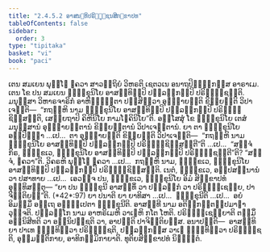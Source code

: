 ```yaml
---
title: "2.4.5.2 ອາສນ຺ທິປຣິຠຸຎ຺ຊນສິກ຺ຂາປທ"
tableOfContents: false
sidebar:
  order: 3
type: "tipitaka"
basket: "vi"
book: "paci"
---
```



<DynamicBreadcrumb />

<Division number="982" book="paci">

<Paragraph number="3002" book="paci">
ເຕນ ສມເຍນ ພຸທ຺ໂຘ ຠຄວາ ສາວຕ຺ຖິຍໍ ວິຫຣຕິ ເຊຕວເນ ອນາຖປິຓ຺ຑິກສ຺ສ ອາຣາເມ. ເຕນ ໂຂ ປນ ສມເຍນ ຠິກ຺ຂຸນິໂຍ ອາສນ຺ທິມ຺ປິ ປລ຺ລງ຺ກມ຺ປິ ປຣິຠຸຎ຺ຊນ຺ຕິ. ມນຸສ຺ສາ ວິຫາຣຈາຣິກໍ ອາຫິຓ຺ຑນ຺ຕາ ປສ຺ສິຕ຺ວາ ອຸຊ຺ຌາຍນ຺ຕິ ຂິຍ຺ຍນ຺ຕິ ວິປາເຈນ຺ຕິ—  “ກຖຎ຺ຫິ ນາມ ຠິກ຺ຂຸນິໂຍ ອາສນ຺ທິມ຺ປິ ປລ຺ລງ຺ກມ຺ປິ ປຣິຠຸຎ຺ຊິສ຺ສນ຺ຕິ, ເສຍ຺ຍຖາປິ ຄິຫິນິໂຍ ກາມໂຠຄິນິໂຍ”ຕິ.
</Paragraph>

<Paragraph number="3003" book="paci">
ອສ຺ໂສສຸໍ ໂຂ ຠິກ຺ຂຸນິໂຍ ເຕສໍ ມນຸສ຺ສານໍ ອຸຊ຺ຌາຍນ຺ຕານໍ ຂິຍ຺ຍນ຺ຕານໍ ວິປາເຈນ຺ຕານໍ. ຍາ ຕາ ຠິກ຺ຂຸນິໂຍ ອປ຺ປິຈ຺ຉາ …ເປ…  ຕາ ອຸຊ຺ຌາຍນ຺ຕິ ຂິຍ຺ຍນ຺ຕິ ວິປາເຈນ຺ຕິ—  “ກຖຎ຺ຫິ ນາມ ຠິກ຺ຂຸນິໂຍ ອາສນ຺ທິມ຺ປິ ປລ຺ລງ຺ກມ຺ປິ ປຣິຠຸຎ຺ຊິສ຺ສນ຺ຕີ”ຕິ …ເປ…  “ສຈ຺ຈໍ ກິຣ, ຠິກ຺ຂເວ, ຠິກ຺ຂຸນິໂຍ ອາສນ຺ທິມ຺ປິ ປລ຺ລງ຺ກມ຺ປິ ປຣິຠຸຎ຺ຊນ຺ຕີ”ຕິ? “ສຈ຺ຈໍ, ຠຄວາ”ຕິ. ວິຄຣຫິ ພຸທ຺ໂຘ ຠຄວາ …ເປ…  ກຖຎ຺ຫິ ນາມ, ຠິກ຺ຂເວ, ຠິກ຺ຂຸນິໂຍ ອາສນ຺ທິມ຺ປິ ປລ຺ລງ຺ກມ຺ປິ ປຣິຠຸຎ຺ຊິສ຺ສນ຺ຕິ. ເນຕໍ, ຠິກ຺ຂເວ, ອປ຺ປສນ຺ນານໍ ວາ ປສາທາຍ …ເປ…  ເອວຎ຺ຈ ປນ, ຠິກ຺ຂເວ, ຠິກ຺ຂຸນິໂຍ ອິມໍ ສິກ຺ຂາປທໍ ອຸທ຺ທິສນ຺ຕຸ—
</Paragraph>

</Division>
<Division number="983" book="paci">

<Paragraph number="3004" book="paci">
<Emphasis>“ຍາ ປນ ຠິກ຺ຂຸນີ ອາສນ຺ທິໍ ວາ ປລ຺ລງ຺ກໍ ວາ ປຣິຠຸຎ຺ເຊຍ຺ຍ, ປາຈິຕ຺ຕິຍນ຺”</Emphasis>ຕິ. (*42*:<Emphasis>97</Emphasis>)
</Paragraph>

</Division>
<Division number="984" book="paci">

<Paragraph number="3005" book="paci">
<Emphasis>ຍາ ປນາ</Emphasis>ຕິ ຍາ ຍາທິສາ …ເປ…  <Emphasis>ຠິກ຺ຂຸນີ</Emphasis>ຕິ …ເປ…  ອຍໍ ອິມສ຺ມິໍ ອຕ຺ເຖ ອຘິປ຺ເປຕາ ຠິກ຺ຂຸນີຕິ.
</Paragraph>

<Paragraph number="3006" book="paci">
<Emphasis>ອາສນ຺ທີ</Emphasis> ນາມ ອຕິກ຺ກນ຺ຕປ຺ປມາຓາ ວຸຈ຺ຈຕິ.
</Paragraph>

<Paragraph number="3007" book="paci">
<Emphasis>ປລ຺ລງ຺ໂກ</Emphasis> ນາມ ອາຫຣິເມຫິ ວາເຬຫິ ກໂຕ ໂຫຕິ.
</Paragraph>

<Paragraph number="3008" book="paci">
<Emphasis>ປຣິຠຸຎ຺ເຊຍ຺ຍາ</Emphasis>ຕິ ຕສ຺ມິໍ ອຠິນິສີທຕິ ວາ ອຠິນິປຊ຺ຊຕິ ວາ, ອາປຕ຺ຕິ ປາຈິຕ຺ຕິຍສ຺ສ.
</Paragraph>

</Division>
<Division number="985" book="paci">

<Paragraph number="3009" book="paci">
ອນາປຕ຺ຕິ—  ອາສນ຺ທິຍາ ປາເທ ຉິນ຺ທິຕ຺ວາ ປຣິຠຸຎ຺ຊຕິ, ປລ຺ລງ຺ກສ຺ສ ວາເຬ ຠິນ຺ທິຕ຺ວາ ປຣິຠຸຎ຺ຊຕິ, ອຸມ຺ມຕ຺ຕິກາຍ, ອາທິກມ຺ມິກາຍາຕິ.

</Paragraph>
</Division>

<Paragraph number="3010" type="center" book="paci">
ທຸຕິຍສິກ຺ຂາປທໍ ນິຏ຺ຐິຕໍ.
</Paragraph>